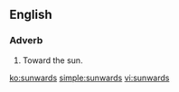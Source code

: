 ==English==

===Adverb===
{{en-adv}}

# Toward the sun.

[[ko:sunwards]]
[[simple:sunwards]]
[[vi:sunwards]]